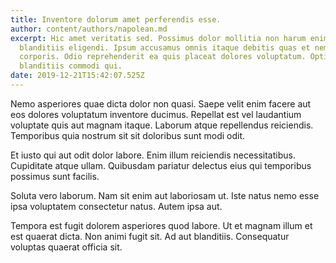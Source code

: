 ```yaml
---
title: Inventore dolorum amet perferendis esse.
author: content/authors/napolean.md
excerpt: Hic amet veritatis sed. Possimus dolor mollitia non harum enim est est
  blanditiis eligendi. Ipsum accusamus omnis itaque debitis quas et nemo alias
  corporis. Odio reprehenderit ea quis placeat dolores voluptatum. Optio nam
  blanditiis commodi qui.
date: 2019-12-21T15:42:07.525Z
---
```

Nemo asperiores quae dicta dolor non quasi. Saepe velit enim facere aut eos dolores voluptatum inventore ducimus. Repellat est vel laudantium voluptate quis aut magnam itaque. Laborum atque repellendus reiciendis. Temporibus quia nostrum sit sit doloribus sunt modi odit.
 Et iusto qui aut odit dolor labore. Enim illum reiciendis necessitatibus. Cupiditate atque ullam. Quibusdam pariatur delectus eius qui temporibus possimus sunt facilis.
 Soluta vero laborum. Nam sit enim aut laboriosam ut. Iste natus nemo esse ipsa voluptatem consectetur natus. Autem ipsa aut.
 Tempora est fugit dolorem asperiores quod labore. Ut et magnam illum et est quaerat dicta. Non animi fugit sit. Ad aut blanditiis. Consequatur voluptas quaerat officia sit.